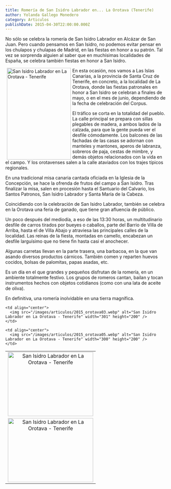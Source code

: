 ```yaml
---
title: Romería de San Isidro Labrador en... La Orotava (Tenerife)
author: Yolanda Gallego Monedero
category: Articulos
publishDate: 2015-04-30T22:00:00.000Z
---
```


No sólo se celebra la romería de San Isidro Labrador en Alcázar de San Juan. Pero cuando pensamos en San Isidro, no podemos evitar pensar en los chulapos y chulapas de Madrid, en las fiestas en honor a su patrón. Tal vez se sorprenda alguien al saber que en muchísimas localidades de España, se celebra también fiestas en honor a San Isidro.

<img src="/images/articulos/2015_orotava01.webp" alt="San Isidro Labrador en La Orotava - Tenerife" width="200" height="286" style="float:left; margin:0px 5px;" />

En esta ocasión, nos vamos a Las Islas Canarias, a la provincia de Santa Cruz de Tenerife, en concreto, a la localidad de La Orotava, donde las fiestas patronales en honor a San Isidro se celebran a finales de mayo, o en el mes de junio, dependiendo de la fecha de celebración del Corpus.

El tráfico se corta en la totalidad del pueblo. La calle principal se prepara con sillas plegables de madera, a ambos lados de la calzada, para que la gente pueda ver el desfile cómodamente. Los balcones de las fachadas de las casas se adornan con manteles y mantones, aperos de labranza, sobreros de paja, cestas de mimbre, y demás objetos relacionados con la vida en el campo. Y los orotavenses salen a la calle ataviados con los trajes típicos regionales.

En una tradicional misa canaria cantada oficiada en la Iglesia de la Concepción, se hace la ofrenda de frutos del campo a San Isidro. Tras finalizar la misa, salen en procesión hasta el Santuario del Calvario, los Santos Patronos, San Isidro Labrador y Santa María de la Cabeza.

Coincidiendo con la celebración de San Isidro Labrador, también se celebra en la Orotava una feria de ganado, que tiene gran afluencia de público.

Un poco después del mediodía, a eso de las 13:30 horas, un multitudinario desfile de carros tirados por bueyes o caballos, parte del Barrio de Villa de Arriba, hasta el de Villa Abajo y atraviesa las principales calles de la localidad. Las reinas de la fiesta, montadas en camello, encabezan un desfile larguísimo que no tiene fin hasta casi el anochecer.

Algunas carretas llevan en la parte trasera, una barbacoa, en la que van asando diversos productos cárnicos. También comen y reparten huevos cocidos, bolsas de palomitas, papas asadas, etc.

Es un día en el que grandes y pequeños disfrutan de la romería, en un ambiente totalmente festivo. Los grupos de romeros cantan, bailan y tocan instrumentos hechos con objetos cotidianos (como con una lata de aceite de oliva).

En definitiva, una romería inolvidable en una tierra magnífica.

<table width="80%" border="0" align="center" cellpadding="2" cellspacing="0">
  <tr>
    <td align="center">
      <img src="/images/articulos/2015_orotava02.webp" alt="San Isidro Labrador en La Orotava - Tenerife" width="267" height="200" />
    </td>

    <td align="center">
      <img src="/images/articulos/2015_orotava03.webp" alt="San Isidro Labrador en La Orotava - Tenerife" width="301" height="200" />
    </td>
  </tr>

  <tr>
    <td align="center">
      <img src="/images/articulos/2015_orotava04.webp" alt="San Isidro Labrador en La Orotava - Tenerife" width="267" height="200" />
    </td>

    <td align="center">
      <img src="/images/articulos/2015_orotava05.webp" alt="San Isidro Labrador en La Orotava - Tenerife" width="300" height="200" />
    </td>
  </tr>
</table>
